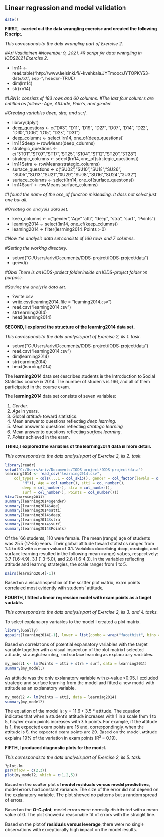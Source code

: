 
## Linear regression and model validation

```r
date()
```
**FIRST, I carried out the data wrangling exercise and created the following R script.**

*This corresponds to the data wrangling part of Exercise 2.*

*#Ari Voutilainen #November 9, 2021. #R script for data wrangling in IODS2021 Exercise 2.*

- lrn14 <- read.table("http://www.helsinki.fi/~kvehkala/JYTmooc/JYTOPKYS3-data.txt", sep="\t", header=TRUE)
- dim(lrn14)
- str(lrn14)

*#LRN14 consists of 183 rows and 60 columns. #The last four columns are entitled as follows: Age, Attitude, Points, and gender.*

*#Creating variables deep, stra, and surf.*

- library(dplyr)
- deep_questions <- c("D03", "D11", "D19", "D27", "D07", "D14", "D22", "D30","D06",  "D15", "D23", "D31")
- deep_columns <- select(lrn14, one_of(deep_questions))
- lrn14$deep <- rowMeans(deep_columns)
- strategic_questions <- c("ST01","ST09","ST17","ST25","ST04","ST12","ST20","ST28")
- strategic_columns <- select(lrn14, one_of(strategic_questions))
- lrn14$stra <- rowMeans(strategic_columns)
- surface_questions <- c("SU02","SU10","SU18","SU26", "SU05","SU13","SU21","SU29","SU08","SU16","SU24","SU32")
- surface_columns <- select(lrn14, one_of(surface_questions))
- lrn14$surf <- rowMeans(surface_columns)

*#I found the name of the one_of function misleading. It does not select just one but all.*

*#Creating an analysis data set.*

- keep_columns <- c("gender","Age","atti", "deep", "stra", "surf", "Points")
- learning2014 <- select(lrn14, one_of(keep_columns))
- learning2014 <- filter(learning2014, Points > 0)

*#Now the analysis data set consists of 166 rows and 7 columns.*

*#Setting the working directory.*

- setwd("C:/Users/ariv/Documents/IODS-project/IODS-project/data")
- getwd()

*#Obs! There is an IODS-project folder inside an IODS-project folder on purpose.*

*#Saving the analysis data set.*

- ?write.csv
- write.csv(learning2014, file = "learning2014.csv")
- read.csv("learning2014.csv")
- str(learning2014)
- head(learning2014)

**SECOND, I explored the structure of the learning2014 data set.**

*This corresponds to the data analysis part of Exercise 2, its 1. task.*

- setwd("C:/Users/ariv/Documents/IODS-project/IODS-project/data")
- read.csv("learning2014.csv")
- dim(learning2014)
- str(learning2014)
- head(learning2014)

The **learning2014** data set describes students in the Introduction to Social Statistics course in 2014. The number of students is 166, and all of them participated in the course exam.

The **learning2014** data set consists of seven variables:

1. *Gender*.
2. *Age* in years.
3. Global *attitude* toward statistics.
4. Mean answer to questions reflecting *deep learning*.
5. Mean answer to questions reflecting *strategic learning*.
6. Mean answer to questions reflecting *surface learning*.
7. *Points* achieved in the exam.

**THIRD, I explored the variables of the learning2014 data in more detail.**

*This corresponds to the data analysis part of Exercise 2, its 2. task.*

```r
library(readr)
setwd("C:/Users/ariv/Documents/IODS-project/IODS-project/data")
learning2014 <- read_csv("learning2014.csv", 
    col_types = cols(...1 = col_skip(), gender = col_factor(levels = c("F", 
        "M")), Age = col_number(), atti = col_number(), 
        deep = col_number(), stra = col_number(), 
        surf = col_number(), Points = col_number()))
View(learning2014)
summary(learning2014$gender)
summary(learning2014$Age)
summary(learning2014$atti)
summary(learning2014$deep)
summary(learning2014$stra)
summary(learning2014$surf)
summary(learning2014$Points)
```

Of the 166 students, 110 were female. The mean (range) age of students was 25.5 (17-55) years. Their global attitude toward statistics ranged from 1.4 to 5.0 with a mean value of 3.1. Variables describing deep, strategic, and surface learning resulted in the following mean (range) values, respectively: 3.7 (1.6-4.9), 3.1 (1.3-5.0), and 2.8 (1.6-4.3). In the variables reflecting attitude and learning strategies, the scale ranges from 1 to 5.

```r
pairs(learning2014[-1])
```

Based on a visual inspection of the scatter plot matrix, exam points correlated most evidently with students' attitude.

**FOURTH, I fitted a linear regression model with exam points as a target variable.**

*This corresponds to the data analysis part of Exercise 2, its 3. and 4. tasks.*

To select explanatory variables to the model I created a plot matrix.

```r
library(GGally)
ggpairs(learning2014[-1], lower = list(combo = wrap("facethist", bins = 20)))
```

Based on correlations of potential explanatory variables with the target variable together with a visual inspection of the plot matrix I selected attitude, strategic learning, and surface learning as explanatory variables.

```r
my_model1 <- lm(Points ~ atti + stra + surf, data = learning2014)
summary(my_model1)
```

As attitude was the only explanatory variable with p-value <0.05, I excluded strategic and surface learning from the model and fitted a new model with attitude as an explanatory variable.

```r
my_model2 <- lm(Points ~ atti, data = learning2014)
summary(my_model2)
```

The equation of the model is: y = 11.6 + 3.5 * attitude. The equation indicates that when a student's attitude increases with 1 in a scale from 1 to 5, his/her exam points increases with 3.5 points. For example, if the attitude is 1, the expected exam points are 15 and, correspondingly, when the attitude is 5, the expected exam points are 29.  Based on the model, attitude explains 19% of the variation in exam points (R^2^ = 0.19).

**FIFTH, I produced diagnostic plots for the model.**

*This corresponds to the data analysis part of Exercise 2, its 5. task.*

```r
?plot.lm
par(mfrow = c(2,2))
plot(my_model2, which = c(1,2,5))
```

Based on the scatter plot of **model residuals versus model predictions**, model errors had constant variance. The size of the error did not depend on the explanatory variable. The plot showed no patterns but a random spread of errors.

Based on the **Q-Q-plot**, model errors were normally distributed with a mean value of 0. The plot showed a reasonable fit of errors with the straight line.

Based on the plot of **residuals versus leverage**, there were no single observations with exceptionally high impact on the model results.